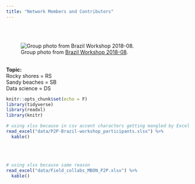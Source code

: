 ```yaml
---
title: "Network Members and Contributors"
---
```


<br>
<br>

![Group photo from [Brazil Workshop 2018-08](https://marinebon.github.io/p2p-brazil-workshop/).](images/P2P_group%20CebiMar_sm.JPG)

<br>
**Topic:** <br>
Rocky shores = RS <br>
Sandy beaches = SB <br>
Data science = DS <br>

```r
knitr::opts_chunk$set(echo = F)
library(tidyverse)
library(readxl)
library(knitr)
```

```r
# using xlsx because in csv accent characters getting mangled by Excel
read_excel("data/P2P-Brazil-workshop_participants.xlsx") %>%
  kable()
```

<br>
<br>
```r
# using xlsx because same reason
read_excel("data/Field_collabs_MBON_P2P.xlsx") %>%
  kable()
```
